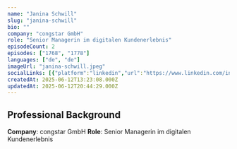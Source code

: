 ```yaml
---
name: "Janina Schwill"
slug: "janina-schwill"
bio: ""
company: "congstar GmbH"
role: "Senior Managerin im digitalen Kundenerlebnis"
episodeCount: 2
episodes: ["1768", "1778"]
languages: ["de", "de"]
imageUrl: "janina-schwill.jpeg"
socialLinks: [{"platform":"linkedin","url":"https://www.linkedin.com/in/janina-schwill/"}]
createdAt: 2025-06-12T13:23:08.000Z
updatedAt: 2025-06-12T20:44:29.000Z
---
```


## Professional Background

**Company**: congstar GmbH
**Role**: Senior Managerin im digitalen Kundenerlebnis
